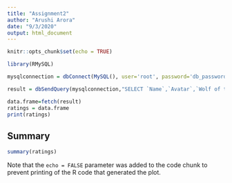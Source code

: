 ```yaml
---
title: "Assignment2"
author: "Arushi Arora"
date: "9/3/2020"
output: html_document
---
```


```r
knitr::opts_chunk$set(echo = TRUE)
```

```r
library(RMySQL)

mysqlconnection = dbConnect(MySQL(), user='root', password='db_password_here', dbname ='aws_movie_ratings',host='aws-movie-rating.cc7r4c0owv8u.us-east-1.rds.amazonaws.com')

result = dbSendQuery(mysqlconnection,"SELECT `Name`,`Avatar`,`Wolf of the Wall Street`,`Avengers 4`,`The Secret - Dare to Dream`,`Sonic the Hedgehog`,`Jumanji - The next level`  from movie_ratings")

data.frame=fetch(result)
ratings = data.frame
print(ratings)
```

## Summary
```r
summary(ratings)
```

Note that the `echo = FALSE` parameter was added to the code chunk to prevent printing of the R code that generated the plot.
